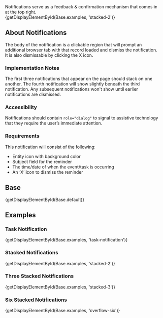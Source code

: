 
<div className="doc lead">
  Notifications serve as a feedback & confirmation mechanism that comes in at the top right.
</div>

<CodeView exampleOnly>
  {getDisplayElementById(Base.examples, 'stacked-2')}
</CodeView>

## About Notifications
The body of the notification is a clickable region that will prompt an additional browser tab with that record loaded and dismiss the notification. It is also dismissable by clicking the X icon.

### Implementation Notes

The first three notifications that appear on the page should stack on one another. The fourth notification will show slightly beneath the third notification. Any subsequent notifications won't show until earlier notifications are dismissed.

### Accessibility

Notifications should contain `role="dialog"` to signal to
assistive technology that they require the user’s immediate attention.

### Requirements
This notification will consist of the following:
  - Entity icon with background color
  - Subject field for the reminder
  - The time/date of when the event/task is occurring
  - An ‘X’ icon to dismiss the reminder

## Base

<CodeView>
  {getDisplayElementById(Base.default)}
</CodeView>

## Examples

### Task Notification
<CodeView>
  {getDisplayElementById(Base.examples, 'task-notification')}
</CodeView>

### Stacked Notifications
<CodeView>
  {getDisplayElementById(Base.examples, 'stacked-2')}
</CodeView>

### Three Stacked Notifications
<CodeView>
  {getDisplayElementById(Base.examples, 'stacked-3')}
</CodeView>

### Six Stacked Notifications
<CodeView>
  {getDisplayElementById(Base.examples, 'overflow-six')}
</CodeView>
